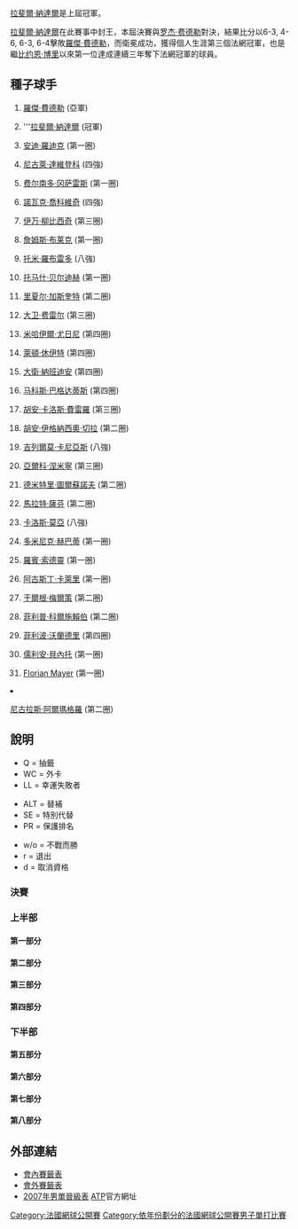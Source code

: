 {{noteTA
|G1=Tennis
|1=zh-hans:轮;zh-hant:圈;
|2=zh-hans:半区;zh-hant:半部;
}}

{{main|2007年法國網球公開賽}}

[[拉斐爾·納達爾|拉斐爾·納達爾]]是上屆冠軍。

[[拉斐爾·納達爾|拉斐爾·納達爾]]在此賽事中封王，本屆決賽與[[罗杰·费德勒|罗杰·费德勒]]對決，結果比分以6-3, 4-6, 6-3, 6-4擊敗[[羅傑·費德勒|羅傑·費德勒]]，而衛冕成功，獲得個人生涯第三個法網冠軍，也是繼[[比约恩·博里|比约恩·博里]]以來第一位達成連續三年奪下法網冠軍的球員。
==種子球手==
{{col-begin}}
{{col-2}}
#{{flagicon|SUI}} [[羅傑·費德勒|羅傑·費德勒]] (亞軍)
#{{flagicon|ESP}} '''[[拉斐爾·納達爾|拉斐爾·納達爾]] (冠軍)
#{{flagicon|USA}} [[安迪·羅迪克|安迪·羅迪克]] (第一圈)
#{{flagicon|RUS}} [[尼古萊·達維登科|尼古萊·達維登科]] (四強)
#{{flagicon|CHI}} [[费尔南多·冈萨雷斯|费尔南多·冈萨雷斯]] (第一圈)
#{{flagicon|SRB}} [[諾瓦克·喬科維奇|諾瓦克·喬科維奇]] (四強)
#{{flagicon|CRO}} [[伊万·柳比西奇|伊万·柳比西奇]] (第三圈)
#{{flagicon|USA}} [[詹姆斯·布莱克|詹姆斯·布莱克]] (第一圈)
#{{flagicon|ESP}} [[托米·羅布雷多|托米·羅布雷多]] (八強)
#{{flagicon|CZE}} [[托马什·贝尔迪赫|托马什·贝尔迪赫]] (第一圈)
#{{flagicon|FRA}} [[里夏尔·加斯奎特|里夏尔·加斯奎特]] (第二圈)
#{{flagicon|ESP}} [[大卫·费雷尔|大卫·费雷尔]] (第三圈)
#{{flagicon|RUS}} [[米哈伊爾·尤日尼|米哈伊爾·尤日尼]] (第四圈)
#{{flagicon|AUS}} [[萊頓·休伊特|萊頓·休伊特]] (第四圈)
#{{flagicon|ARG}} [[大衛·納班迪安|大衛·納班迪安]] (第四圈)
#{{flagicon|CYP}} [[马科斯·巴格达蒂斯|马科斯·巴格达蒂斯]] (第四圈)
{{col-2}}
<ol start="17">
<li>{{flagicon|ESP}} [[胡安·卡洛斯·費雷羅|胡安·卡洛斯·費雷羅]] (第三圈)
<li>{{flagicon|ARG}} [[胡安·伊格納西奧·切拉|胡安·伊格納西奧·切拉]] (第二圈)
<li>{{flagicon|ARG}} [[吉列爾莫·卡尼亞斯|吉列爾莫·卡尼亞斯]] (八強)
<li>{{flagicon|FIN}} [[亞爾科·涅米寧|亞爾科·涅米寧]] (第三圈)
<li>{{flagicon|RUS}} [[德米特里·圖爾蘇諾夫|德米特里·圖爾蘇諾夫]] (第二圈)
<li>{{flagicon|RUS}} [[馬拉特·薩芬|馬拉特·薩芬]] (第二圈)
<li>{{flagicon|ESP}} [[卡洛斯·莫亞|卡洛斯·莫亞]] (八強)
<li>{{flagicon|SVK}} [[多米尼克·赫巴蒂|多米尼克·赫巴蒂]] (第一圈)
<li>{{flagicon|SWE}} [[羅賓·索德靈|羅賓·索德靈]] (第一圈)
<li>{{flagicon|ARG}} [[阿古斯丁·卡萊里|阿古斯丁·卡萊里]] (第一圈)
<li>{{flagicon|AUT}} [[于爾根·梅爾策|于爾根·梅爾策]] (第二圈)
<li>{{flagicon|GER}} [[菲利普·科爾施賴伯|菲利普·科爾施賴伯]] (第二圈)
<li>{{flagicon|ITA}} [[菲利波·沃蘭德里|菲利波·沃蘭德里]] (第四圈)
<li>{{flagicon|FRA}} [[儒利安·貝內托|儒利安·貝內托]] (第一圈)
<li>{{flagicon|GER}} [[Florian_Mayer|Florian Mayer]] (第一圈)
<li>{{flagicon|ESP}} [[尼古拉斯·阿爾瑪格羅|尼古拉斯·阿爾瑪格羅]] (第二圈)
{{col-end}}

== 說明 ==
{{col-begin}}
{{col-3}}
* Q = 抽籤
* WC = 外卡
* LL = 幸運失敗者
{{col-3}}
* ALT = 替補
* SE = 特別代替
* PR = 保護排名
{{col-3}}
* w/o = 不戰而勝
* r = 退出
* d = 取消資格
{{col-end}}
=== 決賽 ===
{{8TeamBracket-Tennis5
| RD1=八強
| RD2=四強
| RD3=決賽

| team-width=175

| RD1-team1={{flagicon|SUI}} '''[[羅傑·費德勒|費德勒]]'''
| RD1-seed1=1
| RD1-score1-1='''7'''
| RD1-score1-2=1
| RD1-score1-3='''6'''
| RD1-score1-4='''6'''
| RD1-score1-5= 
| RD1-team2={{flagicon|ESP}} [[托米·羅布雷多|羅布雷多]]
| RD1-seed2=9
| RD1-score2-1=5
| RD1-score2-2='''6'''
| RD1-score2-3=1
| RD1-score2-4=2
| RD1-score2-5= 

| RD1-team3={{flagicon|RUS}} '''[[尼古萊·達維登科|達維登科]]'''
| RD1-seed3=4
| RD1-score3-1='''7'''
| RD1-score3-2='''6'''
| RD1-score3-3='''6'''
| RD1-score3-4= 
| RD1-score3-5= 
| RD1-team4={{flagicon|ARG}} [[吉列爾莫·卡尼亞斯|卡尼亞斯]]
| RD1-seed4=19
| RD1-score4-1=5
| RD1-score4-2=4
| RD1-score4-3=4
| RD1-score4-4= 
| RD1-score4-5= 

| RD1-team5={{flagicon|SRB}} '''[[諾瓦克·喬科維奇|喬科維奇]]'''
| RD1-seed5=6
| RD1-score5-1='''6'''
| RD1-score5-2='''6'''
| RD1-score5-3='''6'''
| RD1-score5-4= 
| RD1-score5-5= 
| RD1-team6={{flagicon|RUS}} [[伊戈爾·安德烈耶夫|安德烈耶夫]]
| RD1-seed6= 
| RD1-score6-1=3
| RD1-score6-2=3
| RD1-score6-3=3
| RD1-score6-4= 
| RD1-score6-5= 

| RD1-team7={{flagicon|ESP}} [[卡洛斯·莫亞|莫亞]]
| RD1-seed7=23
| RD1-score7-1=4
| RD1-score7-2=3
| RD1-score7-3=0
| RD1-score7-4= 
| RD1-score7-5= 
| RD1-team8={{flagicon|ESP}} '''[[拉斐爾·納達爾|納達爾]]
| RD1-seed8=2
| RD1-score8-1='''6'''
| RD1-score8-2='''6'''
| RD1-score8-3='''6'''
| RD1-score8-4= 
| RD1-score8-5= 

| RD2-team1={{flagicon|SUI}} '''[[羅傑·費德勒|費德勒]]'''
| RD2-seed1=1
| RD2-score1-1='''7'''
| RD2-score1-2='''7'''
| RD2-score1-3='''7'''
| RD2-score1-4= 
| RD2-score1-5= 
| RD2-team2={{flagicon|RUS}} [[尼古萊·達維登科|達維登科]]
| RD2-seed2=4
| RD2-score2-1=5
| RD2-score2-2=6<sup>5</sup>
| RD2-score2-3=6<sup>7</sup>
| RD2-score2-4= 
| RD2-score2-5= 

| RD2-team3={{flagicon|SRB}} [[諾瓦克·喬科維奇|喬科維奇]]
| RD2-seed3=6
| RD2-score3-1=5
| RD2-score3-2=4
| RD2-score3-3=2
| RD2-score3-4= 
| RD2-score3-5= 
| RD2-team4={{flagicon|ESP}} '''[[拉斐爾·納達爾|納達爾]]'''
| RD2-seed4=2
| RD2-score4-1='''7'''
| RD2-score4-2='''6'''
| RD2-score4-3='''6'''
| RD2-score4-4= 
| RD2-score4-5= 

| RD3-team1={{flagicon|SUI}} [[羅傑·費德勒|費德勒]]
| RD3-seed1=1
| RD3-score1-1=3
| RD3-score1-2='''6'''
| RD3-score1-3=3
| RD3-score1-4=4
| RD3-score1-5= 
| RD3-team2={{flagicon|ESP}} '''[[拉斐爾·納達爾|納達爾]]'''
| RD3-seed2=2
| RD3-score2-1='''6'''
| RD3-score2-2=4
| RD3-score2-3='''6'''
| RD3-score2-4='''6'''
| RD3-score2-5= 
}}

===上半部===
====第一部分====
{{16TeamBracket-Compact-Tennis5
| RD1=第一圈
| RD2=第二圈
| RD3=第三圈
| RD4=第四圈

| RD1-team01={{flagicon|SUI}} '''[[羅傑·費德勒|費德勒]]
| RD1-seed01=1
| RD1-score01-1='''6
| RD1-score01-2='''6
| RD1-score01-3='''6
| RD1-score01-4= 
| RD1-score01-5= 
| RD1-team02={{flagicon|USA}} [[Michael_Russell_(tennis)|M Russell]]
| RD1-seed02= 
| RD1-score02-1=4
| RD1-score02-2=2
| RD1-score02-3=4
| RD1-score02-4= 
| RD1-score02-5= 

| RD1-team03={{flagicon|CRO}} [[马林·西利奇|西里奇]]
| RD1-seed03=Q
| RD1-score03-1=2
| RD1-score03-2=2
| RD1-score03-3=1
| RD1-score03-4= 
| RD1-score03-5= 
| RD1-team04={{flagicon|FRA}} '''[[Thierry_Ascione|T Ascione]]
| RD1-seed04=WC
| RD1-score04-1='''6
| RD1-score04-2='''6
| RD1-score04-3='''6
| RD1-score04-4= 
| RD1-score04-5= 

| RD1-team05={{flagicon|CZE}} [[伊禾·文拿|文拿]]
| RD1-seed05=Q
| RD1-score05-1='''6
| RD1-score05-2=1
| RD1-score05-3=4
| RD1-score05-4=6<sup>5</sup>
| RD1-score05-5= 
| RD1-team06={{flagicon|ITA}} '''[[波蒂托·斯塔拉切|斯塔拉切]]
| RD1-seed06= 
| RD1-score06-1=4
| RD1-score06-2='''6
| RD1-score06-3='''6
| RD1-score06-4='''7
| RD1-score06-5= 

| RD1-team07={{flagicon|ARG}} '''[[Carlos_Berlocq|C Berlocq]]
| RD1-seed07= 
| RD1-score07-1=6<sup>5</sup>
| RD1-score07-2='''7
| RD1-score07-3='''6
| RD1-score07-4='''6
| RD1-score07-5= 
| RD1-team08={{flagicon|FRA}} [[儒利安·貝內托|貝內托]]
| RD1-seed08=30
| RD1-score08-1='''7
| RD1-score08-2=5
| RD1-score08-3=2
| RD1-score08-4=3
| RD1-score08-5= 

| RD1-team09={{flagicon|ESP}} '''[[胡安·卡洛斯·費雷羅|費雷羅]]
| RD1-seed09=17
| RD1-score09-1=6<sup>2</sup>
| RD1-score09-2='''6
| RD1-score09-3='''6
| RD1-score09-4='''6
| RD1-score09-5= 
| RD1-team10={{flagicon|USA}} [[Amer_Delic|A Delic]] 
| RD1-seed10= 
| RD1-score10-1='''7
| RD1-score10-2=3
| RD1-score10-3=3
| RD1-score10-4=4
| RD1-score10-5= 

| RD1-team11={{Flagicon|AUT}} '''[[Stefan_Koubek|S Koubek]]
| RD1-seed11= 
| RD1-score11-1=6<sup>7</sup>
| RD1-score11-2='''7
| RD1-score11-3='''6
| RD1-score11-4=1
| RD1-score11-5= 
| RD1-team12={{flagicon|BEL}} [[Christophe_Rochus|C Rochus]]
| RD1-seed12=Q
| RD1-score12-1='''7
| RD1-score12-2=6<sup>1</sup>
| RD1-score12-3=4
| RD1-score12-4=2
| RD1-score12-5=r

| RD1-team13={{flagicon|ECU}} '''[[Nicolás_Lapentti|N Lapentti]]
| RD1-seed13= 
| RD1-score13-1='''6
| RD1-score13-2='''6
| RD1-score13-3=2
| RD1-score13-4= 
| RD1-score13-5= 
| RD1-team14={{flagicon|AUT}} [[Alexander_Peya|A Peya]]
| RD1-seed14= 
| RD1-score14-1=1
| RD1-score14-2=4
| RD1-score14-3=1
| RD1-score14-4=r
| RD1-score14-5= 

| RD1-team15={{flagicon|CZE}} [[Jan_Hernych|J Hernych]]
| RD1-seed15= 
| RD1-score15-1= 
| RD1-score15-2= 
| RD1-score15-3= 
| RD1-score15-4= 
| RD1-score15-5= 
| RD1-team16={{Flagicon|RUS}} '''[[米哈伊爾·尤日尼|尤日尼]]
| RD1-seed16=13
| RD1-score16-1=w/o
| RD1-score16-2= 
| RD1-score16-3= 
| RD1-score16-4= 
| RD1-score16-5= 

| RD2-team01={{flagicon|SUI}} '''[[羅傑·費德勒|費德勒]]
| RD2-seed01=1
| RD2-score01-1='''6
| RD2-score01-2='''6
| RD2-score01-3='''7
| RD2-score01-4= 
| RD2-score01-5= 
| RD2-team02={{flagicon|FRA}} [[Thierry_Ascione|T Ascione]]
| RD2-seed02=WC
| RD2-score02-1=1
| RD2-score02-2=2
| RD2-score02-3=6<sup>8</sup>
| RD2-score02-4= 
| RD2-score02-5= 

| RD2-team03={{flagicon|ITA}} '''[[波蒂托·斯塔拉切|斯塔拉切]]
| RD2-seed03= 
| RD2-score03-1='''6
| RD2-score03-2='''6
| RD2-score03-3='''6
| RD2-score03-4= 
| RD2-score03-5= 
| RD2-team04={{flagicon|ARG}} [[Carlos_Berlocq|C Berlocq]]
| RD2-seed04= 
| RD2-score04-1=2
| RD2-score04-2=4
| RD2-score04-3=2
| RD2-score04-4= 
| RD2-score04-5= 

| RD2-team05={{flagicon|ESP}} '''[[胡安·卡洛斯·費雷羅|費雷羅]]
| RD2-seed05=17
| RD2-score05-1='''6
| RD2-score05-2='''7
| RD2-score05-3='''6
| RD2-score05-4= 
| RD2-score05-5= 
| RD2-team06={{flagicon|AUT}} [[Stefan_Koubek|S Koubek]]
| RD2-seed06= 
| RD2-score06-1=4
| RD2-score06-2=5
| RD2-score06-3=3
| RD2-score06-4= 
| RD2-score06-5= 

| RD2-team07={{flagicon|ECU}} [[Nicolás_Lapentti|N Lapentti]]
| RD2-seed07= 
| RD2-score07-1=3
| RD2-score07-2=0
| RD2-score07-3=4
| RD2-score07-4= 
| RD2-score07-5= 
| RD2-team08={{Flagicon|RUS}} '''[[米哈伊爾·尤日尼|尤日尼]]
| RD2-seed08=13
| RD2-score08-1='''6
| RD2-score08-2='''6
| RD2-score08-3='''6
| RD2-score08-4= 
| RD2-score08-5= 

| RD3-team01={{flagicon|SUI}}''' [[羅傑·費德勒|費德勒]]
| RD3-seed01=1
| RD3-score01-1='''6
| RD3-score01-2='''6
| RD3-score01-3='''6
| RD3-score01-4= 
| RD3-score01-5= 
| RD3-team02={{flagicon|ITA}} [[波蒂托·斯塔拉切|斯塔拉切]]
| RD3-seed02= 
| RD3-score02-1=2
| RD3-score02-2=3
| RD3-score02-3=0
| RD3-score02-4= 
| RD3-score02-5= 

| RD3-team03={{flagicon|ESP}} [[胡安·卡洛斯·費雷羅|費雷羅]]
| RD3-seed03=17
| RD3-score03-1='''7
| RD3-score03-2=6<sup>3</sup>
| RD3-score03-3=2
| RD3-score03-4=2
| RD3-score03-5= 
| RD3-team04={{Flagicon|RUS}} '''[[米哈伊爾·尤日尼|尤日尼]]
| RD3-seed04=13
| RD3-score04-1=6<sup>3</sup>
| RD3-score04-2='''7
| RD3-score04-3='''6
| RD3-score04-4='''6
| RD3-score04-5= 

| RD4-team01='''{{flagicon|SUI}} [[羅傑·費德勒|費德勒]]'''
| RD4-seed01=1
| RD4-score01-1='''7'''
| RD4-score01-2='''6'''
| RD4-score01-3='''6'''
| RD4-score01-4= 
| RD4-score01-5= 
| RD4-team02={{Flagicon|RUS}} [[米哈伊爾·尤日尼|尤日尼]]
| RD4-seed02=13
| RD4-score02-1=6<sup>3</sup>
| RD4-score02-2=4
| RD4-score02-3=4
| RD4-score02-4= 
| RD4-score02-5= 
}}

====第二部分====
{{16TeamBracket-Compact-Tennis5
| RD1=第一圈
| RD2=第二圈
| RD3=第三圈
| RD4=第四圈

| RD1-team01={{flagicon|ESP}} '''[[托米·羅布雷多|羅布雷多]]'''
| RD1-seed01=9
| RD1-score01-1='''6'''
| RD1-score01-2='''6'''
| RD1-score01-3='''6'''
| RD1-score01-4= 
| RD1-score01-5= 
| RD1-team02={{flagicon|ARG}} [[Sergio_Roitman|S Roitman]]
| RD1-seed02= 
| RD1-score02-1=3
| RD1-score02-2=4
| RD1-score02-3=2
| RD1-score02-4= 
| RD1-score02-5= 

| RD1-team03={{flagicon|AUS}} [[Chris_Guccione|C Guccione]]
| RD1-seed03= 
| RD1-score03-1='''7'''
| RD1-score03-2=4
| RD1-score03-3=4
| RD1-score03-4=1
| RD1-score03-5= 
| RD1-team04={{flagicon|GRE}} '''[[Konstantinos_Economidis|K Economidis]]'''
| RD1-seed04=Q
| RD1-score04-1=6<sup>6</sup>
| RD1-score04-2='''6'''
| RD1-score04-3='''6'''
| RD1-score04-4='''6'''
| RD1-score04-5= 

| RD1-team05={{flagicon|SRB}} '''[[揚科·蒂普薩雷維奇|蒂普薩雷維奇]]'''
| RD1-seed05= 
| RD1-score05-1='''7'''
| RD1-score05-2='''6'''
| RD1-score05-3=4
| RD1-score05-4='''6'''
| RD1-score05-5= 
| RD1-team06={{flagicon|SRB}} [[Dušan_Vemić|D Vemić]]
| RD1-seed06=Q
| RD1-score06-1=6<sup>3</sup>
| RD1-score06-2=4
| RD1-score06-3='''6'''
| RD1-score06-4=3
| RD1-score06-5= 

| RD1-team07={{flagicon|ESP}} [[Fernando_Vicente|F Vicente]]
| RD1-seed07=LL
| RD1-score07-1=1
| RD1-score07-2=3
| RD1-score07-3=1
| RD1-score07-4= 
| RD1-score07-5= 
| RD1-team08={{flagicon|RUS}} '''[[馬拉特·薩芬|薩芬]]'''
| RD1-seed08=22
| RD1-score08-1='''6'''
| RD1-score08-2='''6'''
| RD1-score08-3='''6'''
| RD1-score08-4= 
| RD1-score08-5= 

| RD1-team09={{flagicon|ITA}} '''[[菲利波·沃蘭德里|沃蘭德里]]'''
| RD1-seed09=29
| RD1-score09-1='''6'''
| RD1-score09-2='''7'''
| RD1-score09-3='''6'''
| RD1-score09-4= 
| RD1-score09-5= 
| RD1-team10={{flagicon|CHI}} [[Paul_Capdeville|P Capdeville]]
| RD1-seed10=Q
| RD1-score10-1=3
| RD1-score10-2=5
| RD1-score10-3=3
| RD1-score10-4= 
| RD1-score10-5= 

| RD1-team11={{flagicon|ARG}} '''[[Martín_Vassallo_Argüello|M Vassallo Argüello]]'''
| RD1-seed11= 
| RD1-score11-1='''6'''
| RD1-score11-2='''6'''
| RD1-score11-3=6<sup>3</sup>
| RD1-score11-4='''7'''
| RD1-score11-5= 
| RD1-team12={{flagicon|COL}} [[Alejandro_Falla|A Falla]]
| RD1-seed12= 
| RD1-score12-1=3
| RD1-score12-2=3
| RD1-score12-3='''7'''
| RD1-score12-4=6<sup>4</sup>
| RD1-score12-5= 

| RD1-team13={{flagicon|ESP}} [[Rubén_Ramírez_Hidalgo|R Ramírez Hidalgo]]
| RD1-seed13= 
| RD1-score13-1='''6'''
| RD1-score13-2='''7'''
| RD1-score13-3=2
| RD1-score13-4=5
| RD1-score13-5=4
| RD1-team14={{flagicon|SUI}} '''[[斯坦尼斯拉斯·瓦夫林卡|瓦林卡]]'''
| RD1-seed14= 
| RD1-score14-1=0
| RD1-score14-2=5
| RD1-score14-3='''6'''
| RD1-score14-4='''7'''
| RD1-score14-5='''6'''

| RD1-team15={{flagicon|FRA}} [[阿诺·克莱芒|克莱芒]]
| RD1-seed15= 
| RD1-score15-1=1
| RD1-score15-2=5
| RD1-score15-3=6<sup>2</sup>
| RD1-score15-4= 
| RD1-score15-5= 
| RD1-team16={{flagicon|CRO}} '''[[伊万·柳比西奇|柳比西奇]]'''
| RD1-seed16=7 
| RD1-score16-1='''6'''
| RD1-score16-2='''7'''
| RD1-score16-3='''7'''
| RD1-score16-4= 
| RD1-score16-5= 

| RD2-team01={{flagicon|ESP}} '''[[托米·羅布雷多|羅布雷多]]'''
| RD2-seed01=9
| RD2-score01-1='''6'''
| RD2-score01-2='''7'''
| RD2-score01-3='''6'''
| RD2-score01-4= 
| RD2-score01-5= 
| RD2-team02={{flagicon|GRE}} [[Konstantinos_Economidis|K Economidis]]
| RD2-seed02=Q
| RD2-score02-1=4
| RD2-score02-2=5
| RD2-score02-3=4
| RD2-score02-4= 
| RD2-score02-5= 

| RD2-team03={{flagicon|SRB}} '''[[揚科·蒂普薩雷維奇|蒂普薩雷維奇]]'''
| RD2-seed03= 
| RD2-score03-1='''6'''
| RD2-score03-2='''6'''
| RD2-score03-3='''7'''
| RD2-score03-4= 
| RD2-score03-5= 
| RD2-team04={{flagicon|RUS}} [[馬拉特·薩芬|薩芬]]
| RD2-seed04=22
| RD2-score04-1=4
| RD2-score04-2=4
| RD2-score04-3=5
| RD2-score04-4= 
| RD2-score04-5= 

| RD2-team05={{flagicon|ITA}} '''[[菲利波·沃蘭德里|沃蘭德里]]'''
| RD2-seed05=29
| RD2-score05-1='''7'''
| RD2-score05-2='''7'''
| RD2-score05-3='''6'''
| RD2-score05-4= 
| RD2-score05-5= 
| RD2-team06={{flagicon|ARG}} [[Martín_Vassallo_Argüello|M Vassallo Argüello]]
| RD2-seed06= 
| RD2-score06-1=6<sup>2</sup>
| RD2-score06-2=5
| RD2-score06-3=2
| RD2-score06-4= 
| RD2-score06-5= 

| RD2-team07={{flagicon|SUI}} [[斯坦尼斯拉斯·瓦夫林卡|瓦林卡]]
| RD2-seed07= 
| RD2-score07-1=4
| RD2-score07-2=3
| RD2-score07-3='''7'''
| RD2-score07-4=3
| RD2-score07-5= 
| RD2-team08={{flagicon|CRO}} '''[[伊万·柳比西奇|柳比西奇]]'''
| RD2-seed08=7
| RD2-score08-1='''6'''
| RD2-score08-2='''6'''
| RD2-score08-3=6<sup>3</sup>
| RD2-score08-4='''6'''
| RD2-score08-5= 

| RD3-team01={{flagicon|ESP}} '''[[托米·羅布雷多|羅布雷多]]'''
| RD3-seed01=9
| RD3-score01-1='''6'''
| RD3-score01-2='''6'''
| RD3-score01-3='''6'''
| RD3-score01-4= 
| RD3-score01-5= 
| RD3-team02={{flagicon|SRB}} [[揚科·蒂普薩雷維奇|蒂普薩雷維奇]]
| RD3-seed02= 
| RD3-score02-1=3
| RD3-score02-2=4
| RD3-score02-3=0
| RD3-score02-4= 
| RD3-score02-5= 

| RD3-team03={{flagicon|ITA}} '''[[菲利波·沃蘭德里|沃蘭德里]]'''
| RD3-seed03=29
| RD3-score03-1='''6'''
| RD3-score03-2=6<sup>4</sup>
| RD3-score03-3=4
| RD3-score03-4='''6'''
| RD3-score03-5='''6'''
| RD3-team04={{flagicon|CRO}} [[伊万·柳比西奇|柳比西奇]]
| RD3-seed04=7
| RD3-score04-1=4
| RD3-score04-2='''7'''
| RD3-score04-3='''6'''
| RD3-score04-4=3
| RD3-score04-5=4

| RD4-team01={{flagicon|ESP}} '''[[托米·羅布雷多|羅布雷多]]'''
| RD4-seed01=9
| RD4-score01-1='''6'''
| RD4-score01-2='''7'''
| RD4-score01-3='''6'''
| RD4-score01-4= 
| RD4-score01-5= 
| RD4-team02={{flagicon|ITA}} [[菲利波·沃蘭德里|沃蘭德里]]
| RD4-seed02=29
| RD4-score02-1=2
| RD4-score02-2=5
| RD4-score02-3=1
| RD4-score02-4= 
| RD4-score02-5= 
}}

====第三部分====
{{16TeamBracket-Compact-Tennis5
| RD1=第一圈
| RD2=第二圈
| RD3=第三圈
| RD4=第四圈

| RD1-team01={{flagicon|RUS}} '''[[尼古萊·達維登科|達維登科]]
| RD1-seed01=4
| RD1-score01-1='''6
| RD1-score01-2='''6
| RD1-score01-3='''6
| RD1-score01-4= 
| RD1-score01-5= 
| RD1-team02={{flagicon|ITA}} [[Stefano_Galvani|S Galvani]]
| RD1-seed02= 
| RD1-score02-1=3
| RD1-score02-2=1
| RD1-score02-3=1
| RD1-score02-4= 
| RD1-score02-5= 

| RD1-team03={{flagicon|FRA}} [[Alexandre_Sidorenko|A Sidorenko]]
| RD1-seed03=WC
| RD1-score03-1=3
| RD1-score03-2='''6
| RD1-score03-3=3
| RD1-score03-4=4
| RD1-score03-5=r
| RD1-team04={{flagicon|AUT}} '''[[Werner_Eschauer|W Eschauer]]
| RD1-seed04= 
| RD1-score04-1='''6
| RD1-score04-2=3
| RD1-score04-3='''6
| RD1-score04-4=5
| RD1-score04-5= 

| RD1-team05={{flagicon|FRA}} '''[[米夏埃爾·洛德拉|洛德拉]]
| RD1-seed05= 
| RD1-score05-1='''6
| RD1-score05-2='''6
| RD1-score05-3='''6
| RD1-score05-4= 
| RD1-score05-5= 
| RD1-team06={{flagicon|FRA}} [[Nicolas_Devilder|N Devilder]]
| RD1-seed06= 
| RD1-score06-1=4
| RD1-score06-2=3
| RD1-score06-3=3
| RD1-score06-4= 
| RD1-score06-5= 

| RD1-team07={{flagicon|USA}} [[Justin_Gimelstob|J Gimelstob]]
| RD1-seed07= 
| RD1-score07-1=4
| RD1-score07-2=4
| RD1-score07-3=4
| RD1-score07-4= 
| RD1-score07-5= 
| RD1-team08={{flagicon|ESP}} '''[[尼古拉斯·阿爾瑪格羅|阿爾瑪格羅]]
| RD1-seed08=32
| RD1-score08-1='''6
| RD1-score08-2='''6
| RD1-score08-3='''6
| RD1-score08-4= 
| RD1-score08-5= 

| RD1-team09={{flagicon|ARG}} '''[[胡安·伊格納西奧·切拉|切拉]]
| RD1-seed09=18
| RD1-score09-1=6<sup>5</sup>
| RD1-score09-2='''6
| RD1-score09-3='''6
| RD1-score09-4='''6
| RD1-score09-5= 
| RD1-team10={{flagicon|FRA}} [[法布里斯·桑托羅|桑托羅]]
| RD1-seed10= 
| RD1-score10-1='''7
| RD1-score10-2=0
| RD1-score10-3=3
| RD1-score10-4=3
| RD1-score10-5= 

| RD1-team11={{flagicon|BEL}} [[奧利維埃·羅庫斯|O 羅庫斯]]
| RD1-seed11= 
| RD1-score11-1='''6
| RD1-score11-2=4
| RD1-score11-3=2
| RD1-score11-4='''6
| RD1-score11-5=1
| RD1-team12={{flagicon|FRA}} '''[[加埃爾·蒙菲爾斯|蒙菲爾斯]]
| RD1-seed12= 
| RD1-score12-1=4
| RD1-score12-2='''6
| RD1-score12-3='''6
| RD1-score12-4=3
| RD1-score12-5='''6

| RD1-team13={{flagicon|ESP}} '''[[Iván_Navarro_(tennis)|I Navarro]]
| RD1-seed13=Q
| RD1-score13-1='''7
| RD1-score13-2='''6
| RD1-score13-3='''6
| RD1-score13-4= 
| RD1-score13-5= 
| RD1-team14={{flagicon|SRB}} [[Boris_Pašanski|B Pašanski]]
| RD1-seed14=Q
| RD1-score14-1=6<sup>1</sup>
| RD1-score14-2=4
| RD1-score14-3=4
| RD1-score14-4= 
| RD1-score14-5= 

| RD1-team15={{flagicon|KOR}} [[李亨澤|李]]
| RD1-seed15= 
| RD1-score15-1=2
| RD1-score15-2=1
| RD1-score15-3='''6
| RD1-score15-4=3
| RD1-score15-5= 
| RD1-team16={{flagicon|ARG}} '''[[大衛·納班迪安|納班迪安]]
| RD1-seed16=15
| RD1-score16-1='''6
| RD1-score16-2='''6
| RD1-score16-3=3
| RD1-score16-4='''6
| RD1-score16-5= 

| RD2-team01={{flagicon|RUS}} '''[[尼古萊·達維登科|達維登科]]
| RD2-seed01=4
| RD2-score01-1='''7
| RD2-score01-2='''6
| RD2-score01-3='''6
| RD2-score01-4= 
| RD2-score01-5= 
| RD2-team02={{flagicon|AUT}} [[Werner_Eschauer|W Eschauer]]
| RD2-seed02= 
| RD2-score02-1=5
| RD2-score02-2=3
| RD2-score02-3=1
| RD2-score02-4= 
| RD2-score02-5= 

| RD2-team03={{flagicon|FRA}} '''[[米夏埃爾·洛德拉|洛德拉]]
| RD2-seed03= 
| RD2-score03-1=2
| RD2-score03-2='''6
| RD2-score03-3=6<sup>7</sup>
| RD2-score03-4='''6
| RD2-score03-5='''6
| RD2-team04={{flagicon|ESP}} [[尼古拉斯·阿爾瑪格羅|阿爾瑪格羅]]
| RD2-seed04=32
| RD2-score04-1='''6
| RD2-score04-2=2
| RD2-score04-3='''7
| RD2-score04-4=4
| RD2-score04-5=4

| RD2-team05={{flagicon|ARG}} [[胡安·伊格納西奧·切拉|切拉]]
| RD2-seed05=18
| RD2-score05-1='''6
| RD2-score05-2=3
| RD2-score05-3=3
| RD2-score05-4=1
| RD2-score05-5= 
| RD2-team06={{flagicon|FRA}} '''[[加埃爾·蒙菲爾斯|蒙菲爾斯]]
| RD2-seed06= 
| RD2-score06-1=3
| RD2-score06-2='''6
| RD2-score06-3='''6
| RD2-score06-4='''6
| RD2-score06-5= 

| RD2-team07={{flagicon|ESP}} [[Iván_Navarro_(tennis)|I Navarro]]
| RD2-seed07=Q
| RD2-score07-1=5
| RD2-score07-2=4
| RD2-score07-3=4
| RD2-score07-4= 
| RD2-score07-5= 
| RD2-team08={{flagicon|ARG}} '''[[大衛·納班迪安|納班迪安]]
| RD2-seed08=15
| RD2-score08-1='''7
| RD2-score08-2='''6
| RD2-score08-3='''6
| RD2-score08-4= 
| RD2-score08-5= 

| RD3-team01={{flagicon|RUS}} '''[[尼古萊·達維登科|達維登科]]
| RD3-seed01=4
| RD3-score01-1='''6
| RD3-score01-2='''6
| RD3-score01-3='''6
| RD3-score01-4= 
| RD3-score01-5= 
| RD3-team02={{flagicon|FRA}} [[米夏埃爾·洛德拉|洛德拉]]
| RD3-seed02= 
| RD3-score02-1=4
| RD3-score02-2=2
| RD3-score02-3=4
| RD3-score02-4= 
| RD3-score02-5= 

| RD3-team03={{flagicon|FRA}} [[加埃爾·蒙菲爾斯|蒙菲爾斯]]
| RD3-seed03= 
| RD3-score03-1=6<sup>5</sup>
| RD3-score03-2='''7
| RD3-score03-3=4
| RD3-score03-4=6<sup>5</sup>
| RD3-score03-5= 
| RD3-team04={{flagicon|ARG}} '''[[大衛·納班迪安|納班迪安]]
| RD3-seed04=15
| RD3-score04-1='''7
| RD3-score04-2=5
| RD3-score04-3='''6
| RD3-score04-4='''7
| RD3-score04-5= 

| RD4-team01={{flagicon|RUS}} '''[[尼古萊·達維登科|達維登科]]
| RD4-seed01=4
| RD4-score01-1='''6
| RD4-score01-2='''7
| RD4-score01-3=3
| RD4-score01-4='''7
| RD4-score01-5= 
| RD4-team02={{flagicon|ARG}} [[大衛·納班迪安|納班迪安]]
| RD4-seed02=15
| RD4-score02-1=3
| RD4-score02-2=6<sup>1</sup>
| RD4-score02-3='''6
| RD4-score02-4=6<sup>2</sup>
| RD4-score02-5= 
}}

====第四部分====
{{16TeamBracket-Compact-Tennis5
| RD1=第一圈
| RD2=第二圈
| RD3=第三圈
| RD4=第四圈

| RD1-team01='''{{flagicon|FRA}} [[里夏尔·加斯奎特|加斯奎特]]'''
| RD1-seed01=11
| RD1-score01-1='''6'''
| RD1-score01-2='''6'''
| RD1-score01-3='''6'''
| RD1-score01-4= 
| RD1-score01-5= 
| RD1-team02={{flagicon|FRA}} [[尼古拉·馬俞|馬俞]]
| RD1-seed02=WC
| RD1-score02-1=3
| RD1-score02-2=2
| RD1-score02-3=2
| RD1-score02-4= 
| RD1-score02-5= 

| RD1-team03={{flagicon|BEL}} '''[[Kristof_Vliegen|K Vliegen]]'''
| RD1-seed03= 
| RD1-score03-1='''6'''
| RD1-score03-2='''6'''
| RD1-score03-3='''6'''
| RD1-score03-4= 
| RD1-score03-5= 
| RD1-team04={{flagicon|THA}} [[達賴·午東措克|午東措克]]
| RD1-seed04= 
| RD1-score04-1=2
| RD1-score04-2=4
| RD1-score04-3=3
| RD1-score04-4= 
| RD1-score04-5= 

| RD1-team05={{flagicon|NED}} [[馬汀·佛寇克|佛寇克]]
| RD1-seed05= 
| RD1-score05-1=1
| RD1-score05-2=4
| RD1-score05-3=4
| RD1-score05-4= 
| RD1-score05-5= 
| RD1-team06={{flagicon|ITA}} '''[[西莫內·博萊利|博萊利]]'''
| RD1-seed06= 
| RD1-score06-1='''6'''
| RD1-score06-2='''6'''
| RD1-score06-3='''6'''
| RD1-score06-4= 
| RD1-score06-5= 

| RD1-team07={{flagicon|ROU}} [[維克托·漢內斯庫|漢內斯庫]]
| RD1-seed07= 
| RD1-score07-1=3
| RD1-score07-2=1
| RD1-score07-3=4
| RD1-score07-4= 
| RD1-score07-5= 
| RD1-team08={{flagicon|ARG}} '''[[吉列爾莫·卡尼亞斯|卡尼亞斯]]'''
| RD1-seed08=19
| RD1-score08-1='''6'''
| RD1-score08-2='''6'''
| RD1-score08-3='''6'''
| RD1-score08-4= 
| RD1-score08-5= 

| RD1-team09={{flagicon|AUT}} '''[[于爾根·梅爾策|梅爾策]]'''
| RD1-seed09=27
| RD1-score09-1='''6'''
| RD1-score09-2='''7'''
| RD1-score09-3='''6'''
| RD1-score09-4= 
| RD1-score09-5= 
| RD1-team10={{flagicon|ARG}} [[何塞·阿卡蘇索|阿卡蘇索]]
| RD1-seed10= 
| RD1-score10-1=4
| RD1-score10-2=5
| RD1-score10-3=4
| RD1-score10-4= 
| RD1-score10-5= 

| RD1-team11={{flagicon|ITA}} [[法比奧·福尼尼|福尼尼]]
| RD1-seed11=Q
| RD1-score11-1='''6'''
| RD1-score11-2='''6'''
| RD1-score11-3=1
| RD1-score11-4=2
| RD1-score11-5=4
| RD1-team12={{flagicon|ARG}} '''[[胡安·摩納哥|摩納哥]]'''
| RD1-seed12= 
| RD1-score12-1=3
| RD1-score12-2=2
| RD1-score12-3='''6'''
| RD1-score12-4='''6'''
| RD1-score12-5='''6'''

| RD1-team13={{flagicon|FRA}} '''[[Édouard_Roger-Vasselin|É Roger-Vasselin]]'''
| RD1-seed13=WC
| RD1-score13-1='''6'''
| RD1-score13-2=4
| RD1-score13-3= 
| RD1-score13-4= 
| RD1-score13-5= 
| RD1-team14={{flagicon|BRA}} [[Marcos_Daniel|M Daniel]]
| RD1-seed14=Q
| RD1-score14-1=1
| RD1-score14-2=1
| RD1-score14-3=r
| RD1-score14-4= 
| RD1-score14-5= 

| RD1-team15={{flagicon|CZE}} '''[[拉德克·斯泰潘內克|斯泰潘內克]]'''
| RD1-seed15= 
| RD1-score15-1='''6'''
| RD1-score15-2='''6'''
| RD1-score15-3='''6'''
| RD1-score15-4= 
| RD1-score15-5= 
| RD1-team16={{flagicon|CHI}} [[费尔南多·冈萨雷斯|冈萨雷斯]]
| RD1-seed16=5
| RD1-score16-1=2
| RD1-score16-2=2
| RD1-score16-3=4
| RD1-score16-4= 
| RD1-score16-5= 

| RD2-team01={{flagicon|FRA}} [[里夏尔·加斯奎特|加斯奎特]]
| RD2-seed01=11
| RD2-score01-1=6<sup>4</sup>
| RD2-score01-2=3
| RD2-score01-3=1
| RD2-score01-4= 
| RD2-score01-5= 
| RD2-team02={{flagicon|BEL}} '''[[Kristof_Vliegen|K Vliegen]]'''
| RD2-seed02= 
| RD2-score02-1='''7'''
| RD2-score02-2='''6'''
| RD2-score02-3='''6'''
| RD2-score02-4= 
| RD2-score02-5= 

| RD2-team03={{flagicon|ITA}} [[西莫內·博萊利|博萊利]]
| RD2-seed03= 
| RD2-score03-1=4
| RD2-score03-2=3
| RD2-score03-3=3
| RD2-score03-4= 
| RD2-score03-5= 
| RD2-team04={{flagicon|ARG}} '''[[吉列爾莫·卡尼亞斯|卡尼亞斯]]'''
| RD2-seed04=19
| RD2-score04-1='''6'''
| RD2-score04-2='''6'''
| RD2-score04-3='''6'''
| RD2-score04-4= 
| RD2-score04-5= 

| RD2-team05={{flagicon|AUT}} [[于爾根·梅爾策|梅爾策]]
| RD2-seed05=27
| RD2-score05-1=2
| RD2-score05-2=3
| RD2-score05-3=2
| RD2-score05-4= 
| RD2-score05-5= 
| RD2-team06='''{{flagicon|ARG}} [[胡安·摩納哥|摩納哥]]'''
| RD2-seed06= 
| RD2-score06-1='''6'''
| RD2-score06-2='''6'''
| RD2-score06-3='''6'''
| RD2-score06-4= 
| RD2-score06-5= 

| RD2-team07='''{{flagicon|FRA}} [[Édouard_Roger-Vasselin|É Roger-Vasselin]]'''
| RD2-seed07=WC
| RD2-score07-1=3
| RD2-score07-2='''6'''
| RD2-score07-3=0
| RD2-score07-4='''6'''
| RD2-score07-5='''6'''
| RD2-team08={{flagicon|CZE}} [[拉德克·斯泰潘內克|斯泰潘內克]]
| RD2-seed08= 
| RD2-score08-1='''6'''
| RD2-score08-2=1
| RD2-score08-3='''6'''
| RD2-score08-4=4
| RD2-score08-5=4

| RD3-team01={{flagicon|BEL}} [[Kristof_Vliegen|K Vliegen]]
| RD3-seed01= 
| RD3-score01-1=2
| RD3-score01-2=2
| RD3-score01-3='''6'''
| RD3-score01-4=3
| RD3-score01-5= 
| RD3-team02={{flagicon|ARG}} '''[[吉列爾莫·卡尼亞斯|卡尼亞斯]]'''
| RD3-seed02=19
| RD3-score02-1='''6'''
| RD3-score02-2='''6'''
| RD3-score02-3=2
| RD3-score02-4='''6'''
| RD3-score02-5= 

| RD3-team03='''{{flagicon|ARG}} [[胡安·摩納哥|摩納哥]]'''
| RD3-seed03= 
| RD3-score03-1='''6'''
| RD3-score03-2='''6'''
| RD3-score03-3='''6'''
| RD3-score03-4= 
| RD3-score03-5= 
| RD3-team04={{flagicon|FRA}} [[Édouard_Roger-Vasselin|É Roger-Vasselin]]
| RD3-seed04=WC
| RD3-score04-1=4
| RD3-score04-2=2
| RD3-score04-3=4
| RD3-score04-4= 
| RD3-score04-5= 

| RD4-team01={{flagicon|ARG}} '''[[吉列爾莫·卡尼亞斯|卡尼亞斯]]'''
| RD4-seed01=19
| RD4-score01-1='''6'''
| RD4-score01-2='''6'''
| RD4-score01-3='''6'''
| RD4-score01-4= 
| RD4-score01-5= 
| RD4-team02={{flagicon|ARG}} [[胡安·摩納哥|摩納哥]]
| RD4-seed02= 
| RD4-score02-1=0
| RD4-score02-2=4
| RD4-score02-3=2
| RD4-score02-4= 
| RD4-score02-5= 
}}

===下半部===
====第五部分====
{{16TeamBracket-Compact-Tennis5
| RD1=第一圈
| RD2=第二圈
| RD3=第三圈
| RD4=第四圈

| RD1-team01={{flagicon|SRB}} '''[[諾瓦克·喬科維奇|喬科維奇]]'''
| RD1-seed01=6
| RD1-score01-1='''6'''
| RD1-score01-2='''7'''
| RD1-score01-3='''6'''
| RD1-score01-4= 
| RD1-score01-5= 
| RD1-team02={{flagicon|COL}} [[Santiago_Giraldo|S Giraldo]]
| RD1-seed02=LL
| RD1-score02-1=3
| RD1-score02-2=6<sup>3</sup>
| RD1-score02-3=4
| RD1-score02-4= 
| RD1-score02-5= 

| RD1-team03={{flagicon|USA}} [[薩姆·奎里|奎里]]
| RD1-seed03= 
| RD1-score03-1=6<sup>4</sup>
| RD1-score03-2='''6'''
| RD1-score03-3=0
| RD1-score03-4='''7'''
| RD1-score03-5=3
| RD1-team04='''{{flagicon|FRA}} [[Laurent_Recouderc|L Recouderc]]'''
| RD1-seed04=Q
| RD1-score04-1='''7'''
| RD1-score04-2=2
| RD1-score04-3='''6'''
| RD1-score04-4=6<sup>5</sup>
| RD1-score04-5='''6'''

| RD1-team05={{flagicon|FRA}} [[Jonathan_Eysseric|J Eysseric]]
| RD1-seed05=WC
| RD1-score05-1=1
| RD1-score05-2='''6'''
| RD1-score05-3=2
| RD1-score05-4=4
| RD1-score05-5= 
| RD1-team06={{flagicon|FRA}} '''[[Olivier_Patience|O Patience]]'''
| RD1-seed06=WC
| RD1-score06-1='''6'''
| RD1-score06-2=3
| RD1-score06-3='''6'''
| RD1-score06-4='''6'''
| RD1-score06-5= 

| RD1-team07='''{{flagicon|ARG}} [[Mariano_Zabaleta|M Zabaleta]]'''
| RD1-seed07=LL
| RD1-score07-1='''6'''
| RD1-score07-2=6<sup>5</sup>
| RD1-score07-3='''7'''
| RD1-score07-4='''7'''
| RD1-score07-5= 
| RD1-team08={{flagicon|ARG}} [[阿古斯丁·卡萊里|卡萊里]]
| RD1-seed08=26
| RD1-score08-1=4
| RD1-score08-2='''7'''
| RD1-score08-3=6<sup>5</sup>
| RD1-score08-4=5
| RD1-score08-5= 

| RD1-team09={{flagicon|RUS}} '''[[德米特里·圖爾蘇諾夫|圖爾蘇諾夫]]'''
| RD1-seed09=21
| RD1-score09-1='''6'''
| RD1-score09-2='''6'''
| RD1-score09-3=3
| RD1-score09-4='''6'''
| RD1-score09-5= 
| RD1-team10={{flagicon|ITA}} [[Alessio_di_Mauro|A di Mauro]]
| RD1-seed10= 
| RD1-score10-1=3
| RD1-score10-2=4
| RD1-score10-3='''6'''
| RD1-score10-4=3
| RD1-score10-5= 

| RD1-team11={{flagicon|ESP}} '''[[費爾南多·貝爾達斯科|貝爾達斯科]]'''
| RD1-seed11= 
| RD1-score11-1=4
| RD1-score11-2='''6'''
| RD1-score11-3='''6'''
| RD1-score11-4='''6'''
| RD1-score11-5= 
| RD1-team12={{flagicon|FRA}} [[Jérôme_Haehnel|J Haehnel]]
| RD1-seed12=Q
| RD1-score12-1='''6'''
| RD1-score12-2=2
| RD1-score12-3=2
| RD1-score12-4=0
| RD1-score12-5= 

| RD1-team13={{flagicon|USA}} [[羅比·吉內普里|吉內普里]]
| RD1-seed13= 
| RD1-score13-1=4
| RD1-score13-2='''6'''
| RD1-score13-3='''7'''
| RD1-score13-4=4
| RD1-score13-5=2
| RD1-team14={{flagicon|ARG}} '''[[Diego_Hartfield|D Hartfield]]'''
| RD1-seed14= 
| RD1-score14-1='''6'''
| RD1-score14-2=1
| RD1-score14-3=5
| RD1-score14-4='''6'''
| RD1-score14-5='''6'''

| RD1-team15={{flagicon|ITA}} [[Daniele_Bracciali|D Bracciali]]
| RD1-seed15= 
| RD1-score15-1=1
| RD1-score15-2=1
| RD1-score15-3=2
| RD1-score15-4= 
| RD1-score15-5= 
| RD1-team16={{flagicon|ESP}} '''[[大卫·费雷尔|费雷尔]]'''
| RD1-seed16=12
| RD1-score16-1='''6'''
| RD1-score16-2='''6'''
| RD1-score16-3='''6'''
| RD1-score16-4= 
| RD1-score16-5= 

| RD2-team01='''{{flagicon|SRB}} [[諾瓦克·喬科維奇|喬科維奇]]'''
| RD2-seed01=6
| RD2-score01-1='''6'''
| RD2-score01-2=3
| RD2-score01-3='''6'''
| RD2-score01-4='''6'''
| RD2-score01-5= 
| RD2-team02={{flagicon|FRA}} [[Laurent_Recouderc|L Recouderc]]
| RD2-seed02=Q
| RD2-score02-1=3
| RD2-score02-2='''6'''
| RD2-score02-3=3
| RD2-score02-4=1
| RD2-score02-5= 

| RD2-team03={{flagicon|FRA}} '''[[Olivier_Patience|O Patience]]'''
| RD2-seed03=WC
| RD2-score03-1='''7'''
| RD2-score03-2='''6'''
| RD2-score03-3=3
| RD2-score03-4=2
| RD2-score03-5='''6'''
| RD2-team04={{flagicon|ARG}} [[Mariano_Zabaleta|M Zabaleta]]
| RD2-seed04=LL
| RD2-score04-1=5
| RD2-score04-2=3
| RD2-score04-3='''6'''
| RD2-score04-4='''6'''
| RD2-score04-5=4

| RD2-team05={{flagicon|RUS}} [[德米特里·圖爾蘇諾夫|圖爾蘇諾夫]]
| RD2-seed05=21
| RD2-score05-1=4
| RD2-score05-2=4
| RD2-score05-3=4
| RD2-score05-4= 
| RD2-score05-5= 
| RD2-team06='''{{flagicon|ESP}} [[費爾南多·貝爾達斯科|貝爾達斯科]]'''
| RD2-seed06= 
| RD2-score06-1='''6'''
| RD2-score06-2='''6'''
| RD2-score06-3='''6'''
| RD2-score06-4= 
| RD2-score06-5= 

| RD2-team07={{flagicon|ARG}} [[Diego_Hartfield|D Hartfield]]
| RD2-seed07= 
| RD2-score07-1=4
| RD2-score07-2=3
| RD2-score07-3=6<sup>4</sup>
| RD2-score07-4= 
| RD2-score07-5= 
| RD2-team08={{flagicon|ESP}} '''[[大卫·费雷尔|费雷尔]]'''
| RD2-seed08=12
| RD2-score08-1='''6'''
| RD2-score08-2='''6'''
| RD2-score08-3='''7'''
| RD2-score08-4= 
| RD2-score08-5= 

| RD3-team01={{flagicon|SRB}}''' [[諾瓦克·喬科維奇|喬科維奇]]'''
| RD3-seed01=6
| RD3-score01-1='''7'''
| RD3-score01-2=2
| RD3-score01-3=3
| RD3-score01-4='''7'''
| RD3-score01-5='''6'''
| RD3-team02={{flagicon|FRA}} [[Olivier_Patience|O Patience]]
| RD3-seed02=WC
| RD3-score02-1=6<sup>2</sup>
| RD3-score02-2='''6'''
| RD3-score02-3='''6'''
| RD3-score02-4=6<sup>4</sup>
| RD3-score02-5=3

| RD3-team03={{flagicon|ESP}} '''[[費爾南多·貝爾達斯科|貝爾達斯科]]
| RD3-seed03= 
| RD3-score03-1=4
| RD3-score03-2='''7
| RD3-score03-3='''6
| RD3-score03-4='''6
| RD3-score03-5= 
| RD3-team04={{flagicon|ESP}} [[大卫·费雷尔|费雷尔]]
| RD3-seed04=12
| RD3-score04-1='''6
| RD3-score04-2=6<sup>2</sup>
| RD3-score04-3=3
| RD3-score04-4=3
| RD3-score04-5= 

| RD4-team01={{flagicon|SRB}} '''[[諾瓦克·喬科維奇|喬科維奇]]
| RD4-seed01=6
| RD4-score01-1='''6
| RD4-score01-2='''6
| RD4-score01-3='''7
| RD4-score01-4= 
| RD4-score01-5= 
| RD4-team02={{flagicon|ESP}} [[費爾南多·貝爾達斯科|貝爾達斯科]]
| RD4-seed02= 
| RD4-score02-1=3
| RD4-score02-2=3
| RD4-score02-3=6<sup>1</sup>
| RD4-score02-4= 
| RD4-score02-5= 
}}

====第六部分====
{{16TeamBracket-Compact-Tennis5
| RD1=第一圈
| RD2=第二圈
| RD3=第三圈
| RD4=第四圈

| RD1-team01={{flagicon|CYP}} '''[[马科斯·巴格达蒂斯|巴格达蒂斯]]'''
| RD1-seed01=16
| RD1-score01-1='''6'''
| RD1-score01-2='''6'''
| RD1-score01-3='''6'''
| RD1-score01-4= 
| RD1-score01-5= 
| RD1-team02={{flagicon|FRA}} [[塞巴斯蒂安·格羅斯讓|格羅斯讓]]
| RD1-seed02= 
| RD1-score02-1=3
| RD1-score02-2=2
| RD1-score02-3=4
| RD1-score02-4= 
| RD1-score02-5= 

| RD1-team03={{flagicon|DEN}} '''[[基斯迪安·比斯|比斯]]'''
| RD1-seed03= 
| RD1-score03-1='''6'''
| RD1-score03-2='''6'''
| RD1-score03-3='''7
| RD1-score03-4= 
| RD1-score03-5= 
| RD1-team04={{flagicon|TPE}} [[盧彥勳|盧]]
| RD1-seed04= 
| RD1-score04-1=3
| RD1-score04-2=2
| RD1-score04-3=6<sup>1</sup>
| RD1-score04-4= 
| RD1-score04-5= 

| RD1-team05={{flagicon|SWE}} [[托馬斯·約翰松|約翰松]]
| RD1-seed05= 
| RD1-score05-1=5
| RD1-score05-2=6<sup>3</sup>
| RD1-score05-3=6<sup>3</sup>
| RD1-score05-4= 
| RD1-score05-5= 
| RD1-team06={{flagicon|CZE}} '''[[Jan_Hájek_(tennis)|J Hájek]]'''
| RD1-seed06= 
| RD1-score06-1='''7'''
| RD1-score06-2='''7'''
| RD1-score06-3='''7'''
| RD1-score06-4= 
| RD1-score06-5= 

| RD1-team07='''{{flagicon|CZE}} [[Bohdan_Ulihrach|B Ulihrach]]'''
| RD1-seed07=Q
| RD1-score07-1='''6'''
| RD1-score07-2=5
| RD1-score07-3=6<sup>3</sup>
| RD1-score07-4='''6'''
| RD1-score07-5='''6'''
| RD1-team08={{flagicon|SVK}} [[多米尼克·赫巴蒂|赫巴蒂]]
| RD1-seed08=24
| RD1-score08-1=2
| RD1-score08-2='''7'''
| RD1-score08-3='''7'''
| RD1-score08-4=4
| RD1-score08-5=3

| RD1-team09={{flagicon|GER}} [[Florian_Mayer|F Mayer]]
| RD1-seed09=31
| RD1-score09-1=3
| RD1-score09-2=4
| RD1-score09-3=2
| RD1-score09-4= 
| RD1-score09-5= 
| RD1-team10={{flagicon|FRA}} '''[[保羅-亨利·馬蒂厄|馬蒂厄]]'''
| RD1-seed10= 
| RD1-score10-1='''6'''
| RD1-score10-2='''6'''
| RD1-score10-3='''6'''
| RD1-score10-4= 
| RD1-score10-5= 

| RD1-team11={{flagicon|USA}} [[文斯·斯佩迪亞|斯佩迪亞]]
| RD1-seed11= 
| RD1-score11-1='''6'''
| RD1-score11-2=4
| RD1-score11-3=4
| RD1-score11-4=3
| RD1-score11-5= 
| RD1-team12={{flagicon|FRA}} '''[[吉爾·西蒙|西蒙]]'''
| RD1-seed12= 
| RD1-score12-1=2
| RD1-score12-2='''6'''
| RD1-score12-3='''6'''
| RD1-score12-4='''6'''
| RD1-score12-5= 

| RD1-team13={{flagicon|PER}} [[Luis_Horna|L Horna]]
| RD1-seed13= 
| RD1-score13-1=4
| RD1-score13-2=5
| RD1-score13-3='''6'''
| RD1-score13-4='''7'''
| RD1-score13-5=2
| RD1-team14={{flagicon|CHI}} '''[[尼古拉斯·馬蘇|馬蘇]]'''
| RD1-seed14= 
| RD1-score14-1='''6'''
| RD1-score14-2='''7'''
| RD1-score14-3=3
| RD1-score14-4=6<sup>1</sup>
| RD1-score14-5='''6'''

| RD1-team15='''{{flagicon|RUS}} [[伊戈爾·安德烈耶夫|安德烈耶夫]]'''
| RD1-seed15= 
| RD1-score15-1=3
| RD1-score15-2='''6'''
| RD1-score15-3='''6'''
| RD1-score15-4='''6'''
| RD1-score15-5= 
| RD1-team16={{flagicon|USA}} [[安迪·羅迪克|羅迪克]]
| RD1-seed16=3
| RD1-score16-1='''6'''
| RD1-score16-2=4
| RD1-score16-3=3
| RD1-score16-4=4
| RD1-score16-5= 

| RD2-team01='''{{flagicon|CYP}} [[马科斯·巴格达蒂斯|巴格达蒂斯]]'''
| RD2-seed01=16
| RD2-score01-1='''7'''
| RD2-score01-2='''6'''
| RD2-score01-3='''6'''
| RD2-score01-4= 
| RD2-score01-5= 
| RD2-team02={{flagicon|DEN}} [[基斯迪安·比斯|比斯]]
| RD2-seed02= 
| RD2-score02-1=5
| RD2-score02-2=3
| RD2-score02-3=4
| RD2-score02-4= 
| RD2-score02-5= 

| RD2-team03='''{{flagicon|CZE}} [[Jan_Hájek_(tennis)|J Hájek]]'''
| RD2-seed03= 
| RD2-score03-1=1
| RD2-score03-2='''6'''
| RD2-score03-3='''7'''
| RD2-score03-4=3
| RD2-score03-5='''6'''
| RD2-team04={{flagicon|CZE}} [[Bohdan_Ulihrach|B Ulihrach]]
| RD2-seed04=Q
| RD2-score04-1='''6'''
| RD2-score04-2=2
| RD2-score04-3=6<sup>6</sup>
| RD2-score04-4='''6'''
| RD2-score04-5=2

| RD2-team05={{flagicon|FRA}} '''[[保羅-亨利·馬蒂厄|馬蒂厄]]'''
| RD2-seed05= 
| RD2-score05-1=3
| RD2-score05-2='''6'''
| RD2-score05-3='''6'''
| RD2-score05-4='''7'''
| RD2-score05-5= 
| RD2-team06={{flagicon|FRA}} [[吉爾·西蒙|西蒙]]
| RD2-seed06= 
| RD2-score06-1='''6'''
| RD2-score06-2=4
| RD2-score06-3=1
| RD2-score06-4=6<sup>2</sup>
| RD2-score06-5= 

| RD2-team07={{flagicon|CHI}} [[尼古拉斯·馬蘇|馬蘇]]
| RD2-seed07= 
| RD2-score07-1=3
| RD2-score07-2='''6'''
| RD2-score07-3=3
| RD2-score07-4=5
| RD2-score07-5= 
| RD2-team08={{flagicon|RUS}}''' [[伊戈爾·安德烈耶夫|安德烈耶夫]]'''
| RD2-seed08= 
| RD2-score08-1='''6'''
| RD2-score08-2=3
| RD2-score08-3='''6'''
| RD2-score08-4='''7'''
| RD2-score08-5= 

| RD3-team01={{flagicon|CYP}}''' [[马科斯·巴格达蒂斯|巴格达蒂斯]]'''
| RD3-seed01=16
| RD3-score01-1='''6'''
| RD3-score01-2='''6'''
| RD3-score01-3= 
| RD3-score01-4= 
| RD3-score01-5= 
| RD3-team02={{flagicon|CZE}} [[Jan_Hájek_(tennis)|J Hájek]]
| RD3-seed02= 
| RD3-score02-1=2
| RD3-score02-2=2
| RD3-score02-3=r
| RD3-score02-4= 
| RD3-score02-5= 

| RD3-team03={{flagicon|FRA}} [[保羅-亨利·馬蒂厄|馬蒂厄]]
| RD3-seed03= 
| RD3-score03-1=6<sup>4</sup>
| RD3-score03-2=0
| RD3-score03-3=3
| RD3-score03-4= 
| RD3-score03-5= 
| RD3-team04={{flagicon|RUS}} '''[[伊戈爾·安德烈耶夫|安德烈耶夫]]'''
| RD3-seed04= 
| RD3-score04-1='''7'''
| RD3-score04-2='''6'''
| RD3-score04-3='''6'''
| RD3-score04-4= 
| RD3-score04-5= 

| RD4-team01={{flagicon|CYP}} [[马科斯·巴格达蒂斯|巴格达蒂斯]]
| RD4-seed01=16
| RD4-score01-1='''6
| RD4-score01-2=1
| RD4-score01-3=3
| RD4-score01-4=4
| RD4-score01-5= 
| RD4-team02={{flagicon|RUS}} '''[[伊戈爾·安德烈耶夫|安德烈耶夫]]'''
| RD4-seed02= 
| RD4-score02-1=2
| RD4-score02-2='''6
| RD4-score02-3='''6
| RD4-score02-4='''6
| RD4-score02-5= 
}}

====第七部分====
{{16TeamBracket-Compact-Tennis5
| RD1=第一圈
| RD2=第二圈
| RD3=第三圈
| RD4=第四圈

| RD1-team01={{flagicon|USA}} [[詹姆斯·布莱克|布莱克]]
| RD1-seed01=8
| RD1-score01-1='''6'''
| RD1-score01-2=4
| RD1-score01-3=5
| RD1-score01-4=5
| RD1-score01-5= 
| RD1-team02={{flagicon|CRO}} '''[[伊沃·卡洛維奇|卡洛維奇]]'''
| RD1-seed02= 
| RD1-score02-1=4
| RD1-score02-2='''6'''
| RD1-score02-3='''7'''
| RD1-score02-4='''7'''
| RD1-score02-5= 

| RD1-team03={{flagicon|AUS}} [[Peter_Luczak|P Luczak]]
| RD1-seed03=WC
| RD1-score03-1='''7'''
| RD1-score03-2='''7'''
| RD1-score03-3=3
| RD1-score03-4=3
| RD1-score03-5=1
| RD1-team04='''{{flagicon|SWE}} [[約納斯·比約克曼|比約克曼]]'''
| RD1-seed04= 
| RD1-score04-1=6<sup>4</sup>
| RD1-score04-2=5
| RD1-score04-3='''6'''
| RD1-score04-4='''6'''
| RD1-score04-5='''6'''

| RD1-team05={{flagicon|ARG}} [[Juan_Pablo_Guzman|JP Guzman]]
| RD1-seed05=LL
| RD1-score05-1=6<sup>4</sup>
| RD1-score05-2=0
| RD1-score05-3=2
| RD1-score05-4= 
| RD1-score05-5= 
| RD1-team06={{flagicon|ESP}} '''[[Óscar_Hernández_(tennis)|Ó Hernández]]'''
| RD1-seed06= 
| RD1-score06-1='''7'''
| RD1-score06-2='''6'''
| RD1-score06-3='''6'''
| RD1-score06-4= 
| RD1-score06-5= 

| RD1-team07={{flagicon|CZE}} [[Lukáš_Dlouhý|L Dlouhý]]
| RD1-seed07=Q
| RD1-score07-1=2
| RD1-score07-2='''6'''
| RD1-score07-3=5
| RD1-score07-4='''6'''
| RD1-score07-5=15
| RD1-team08={{flagicon|GER}} '''[[菲利普·科爾施賴伯|科爾施賴伯]]'''
| RD1-seed08=28
| RD1-score08-1='''6'''
| RD1-score08-2=3
| RD1-score08-3='''7'''
| RD1-score08-4=4
| RD1-score08-5='''17'''

| RD1-team09={{flagicon|ESP}} '''[[卡洛斯·莫亞|莫亞]]'''
| RD1-seed09=23
| RD1-score09-1='''6'''
| RD1-score09-2=3
| RD1-score09-3='''6'''
| RD1-score09-4=2
| RD1-score09-5='''6'''
| RD1-team10={{flagicon|ITA}} [[安德烈亞斯·塞皮|塞皮]]
| RD1-seed10= 
| RD1-score10-1=1
| RD1-score10-2='''6'''
| RD1-score10-3=3
| RD1-score10-4='''6'''
| RD1-score10-5=0

| RD1-team11='''{{flagicon|FRA}} [[弗洛朗·塞拉|塞拉]]'''
| RD1-seed11= 
| RD1-score11-1='''6'''
| RD1-score11-2='''6'''
| RD1-score11-3='''6'''
| RD1-score11-4= 
| RD1-score11-5= 
| RD1-team12={{flagicon|RUS}} [[伊戈爾·昆尼辛|昆尼辛]]
| RD1-seed12= 
| RD1-score12-1=3
| RD1-score12-2=0
| RD1-score12-3=2
| RD1-score12-4= 
| RD1-score12-5= 

| RD1-team13={{flagicon|USA}} [[Robert_Kendrick|R Kendrick]]
| RD1-seed13= 
| RD1-score13-1=1
| RD1-score13-2='''6'''
| RD1-score13-3=2
| RD1-score13-4=1
| RD1-score13-5= 
| RD1-team14={{flagicon|ARG}} '''[[Juan_Pablo_Brzezicki|JP Brzezicki]]'''
| RD1-seed14=Q
| RD1-score14-1='''6'''
| RD1-score14-2=3
| RD1-score14-3='''6'''
| RD1-score14-4='''6'''
| RD1-score14-5= 

| RD1-team15={{flagicon|ESP}} '''[[吉列爾莫·加西亞·洛佩斯|G 加西亞·洛佩斯]]'''
| RD1-seed15= 
| RD1-score15-1='''7'''
| RD1-score15-2='''6'''
| RD1-score15-3='''6'''
| RD1-score15-4= 
| RD1-score15-5= 
| RD1-team16={{flagicon|CZE}} [[托马什·贝尔迪赫|贝尔迪赫]]
| RD1-seed16=10
| RD1-score16-1=5
| RD1-score16-2=4
| RD1-score16-3=4
| RD1-score16-4= 
| RD1-score16-5= 

| RD2-team01={{flagicon|CRO}} [[伊沃·卡洛維奇|卡洛維奇]]
| RD2-seed01= 
| RD2-score01-1='''6'''
| RD2-score01-2='''6'''
| RD2-score01-3=4
| RD2-score01-4=6<sup>2</sup>
| RD2-score01-5=3
| RD2-team02='''{{flagicon|SWE}} [[約納斯·比約克曼|比約克曼]]'''
| RD2-seed02= 
| RD2-score02-1=3
| RD2-score02-2=3
| RD2-score02-3='''6'''
| RD2-score02-4='''7'''
| RD2-score02-5='''6'''

| RD2-team03='''{{flagicon|ESP}} [[Óscar_Hernández_(tennis)|Ó Hernández]]'''
| RD2-seed03= 
| RD2-score03-1='''7'''
| RD2-score03-2='''6'''
| RD2-score03-3='''6'''
| RD2-score03-4= 
| RD2-score03-5= 
| RD2-team04={{flagicon|GER}} [[菲利普·科爾施賴伯|科爾施賴伯]]
| RD2-seed04=28
| RD2-score04-1=6<sup>8</sup>
| RD2-score04-2=1
| RD2-score04-3=1
| RD2-score04-4= 
| RD2-score04-5= 

| RD2-team05={{flagicon|ESP}} '''[[卡洛斯·莫亞|莫亞]]'''
| RD2-seed05=23
| RD2-score05-1='''6'''
| RD2-score05-2='''6'''
| RD2-score05-3='''6'''
| RD2-score05-4= 
| RD2-score05-5= 
| RD2-team06={{flagicon|FRA}} [[弗洛朗·塞拉|塞拉]]
| RD2-seed06= 
| RD2-score06-1=4
| RD2-score06-2=2
| RD2-score06-3=4
| RD2-score06-4= 
| RD2-score06-5= 

| RD2-team07='''{{flagicon|ARG}} [[Juan_Pablo_Brzezicki|JP Brzezicki]]'''
| RD2-seed07=Q
| RD2-score07-1='''7'''
| RD2-score07-2='''6'''
| RD2-score07-3='''6'''
| RD2-score07-4= 
| RD2-score07-5= 
| RD2-team08={{flagicon|ESP}} [[吉列爾莫·加西亞·洛佩斯|G 加西亞·洛佩斯]]
| RD2-seed08= 
| RD2-score08-1=6<sup>4</sup>
| RD2-score08-2=2
| RD2-score08-3=0
| RD2-score08-4= 
| RD2-score08-5= 

| RD3-team01={{flagicon|SWE}} '''[[約納斯·比約克曼|比約克曼]]'''
| RD3-seed01= 
| RD3-score01-1=6
| RD3-score01-2='''6'''
| RD3-score01-3='''6'''
| RD3-score01-4='''6'''
| RD3-score01-5= 
| RD3-team02={{flagicon|ESP}} [[Óscar_Hernández_(tennis)|Ó Hernández]]
| RD3-seed02= 
| RD3-score02-1='''7'''
| RD3-score02-2=3
| RD3-score02-3=0
| RD3-score02-4=1
| RD3-score02-5= 

| RD3-team03={{flagicon|ESP}}''' [[卡洛斯·莫亞|莫亞]]'''
| RD3-seed03=23
| RD3-score03-1='''6'''
| RD3-score03-2='''6'''
| RD3-score03-3='''7'''
| RD3-score03-4= 
| RD3-score03-5= 
| RD3-team04={{flagicon|ARG}} [[Juan_Pablo_Brzezicki|JP Brzezicki]]
| RD3-seed04=Q
| RD3-score04-1=1
| RD3-score04-2=3
| RD3-score04-3=5
| RD3-score04-4= 
| RD3-score04-5= 

| RD4-team01={{flagicon|SWE}} [[約納斯·比約克曼|比約克曼]]
| RD4-seed01= 
| RD4-score01-1=6<sup>5</sup>
| RD4-score01-2=2
| RD4-score01-3=5
| RD4-score01-4= 
| RD4-score01-5= 
| RD4-team02={{flagicon|ESP}} '''[[卡洛斯·莫亞|莫亞]]
| RD4-seed02=23
| RD4-score02-1='''7'''
| RD4-score02-2='''6'''
| RD4-score02-3='''7'''
| RD4-score02-4= 
| RD4-score02-5= 
}}

==== 第八部分 ====
{{16TeamBracket-Compact-Tennis5
| RD1=第一圈
| RD2=第二圈
| RD3=第三圈
| RD4=第四圈

| RD1-team01={{flagicon|AUS}} '''[[萊頓·休伊特|休伊特]]'''
| RD1-seed01=14
| RD1-score01-1='''6'''
| RD1-score01-2='''6'''
| RD1-score01-3='''6'''
| RD1-score01-4= 
| RD1-score01-5= 
| RD1-team02={{flagicon|BLR}} [[馬克斯·米爾內|米爾內]]
| RD1-seed02= 
| RD1-score02-1=3
| RD1-score02-2=1
| RD1-score02-3=3
| RD1-score02-4= 
| RD1-score02-5= 

| RD1-team03={{flagicon|FRA}} [[馬克·吉克爾|吉克爾]]
| RD1-seed03= 
| RD1-score03-1='''6'''
| RD1-score03-2=3
| RD1-score03-3='''6'''
| RD1-score03-4=4
| RD1-score03-5=3
| RD1-team04='''{{flagicon|ARG}} [[加斯顿·高迪奥|高迪奥]]'''
| RD1-seed04= 
| RD1-score04-1=3
| RD1-score04-2='''6'''
| RD1-score04-3=3
| RD1-score04-4='''6'''
| RD1-score04-5='''6'''

| RD1-team05={{flagicon|GER}} [[Benjamin_Becker|B Becker]]
| RD1-seed05= 
| RD1-score05-1=3
| RD1-score05-2=1
| RD1-score05-3=3
| RD1-score05-4= 
| RD1-score05-5= 
| RD1-team06={{flagicon|FRA}} '''[[Mathieu_Montcourt|M Montcourt]]'''
| RD1-seed06=WC
| RD1-score06-1='''6'''
| RD1-score06-2='''6'''
| RD1-score06-3='''7'''
| RD1-score06-4= 
| RD1-score06-5= 

| RD1-team07={{flagicon|ESP}} [[費利西亞諾·洛佩斯|F 洛佩斯]]
| RD1-seed07= 
| RD1-score07-1=2
| RD1-score07-2=4
| RD1-score07-3=6<sup>2</sup>
| RD1-score07-4= 
| RD1-score07-5= 
| RD1-team08={{flagicon|FIN}} '''[[亞爾科·涅米寧|涅米寧]]'''
| RD1-seed08=20
| RD1-score08-1='''6'''
| RD1-score08-2='''6'''
| RD1-score08-3='''7'''
| RD1-score08-4= 
| RD1-score08-5= 

| RD1-team09={{flagicon|SWE}} [[羅賓·索德靈|索德靈]]
| RD1-seed09=25
| RD1-score09-1=6<sup>4</sup>
| RD1-score09-2=1
| RD1-score09-3=r
| RD1-score09-4= 
| RD1-score09-5= 
| RD1-team10={{flagicon|ESP}} '''[[阿爾伯特·蒙塔涅斯|蒙塔涅斯]]'''
| RD1-seed10= 
| RD1-score10-1='''7'''
| RD1-score10-2=4
| RD1-score10-3= 
| RD1-score10-4= 
| RD1-score10-5= 

| RD1-team11={{flagicon|LAT}} '''[[厄內斯特·古爾比斯|古爾比斯]]'''
| RD1-seed11= 
| RD1-score11-1='''6'''
| RD1-score11-2='''6'''
| RD1-score11-3='''6'''
| RD1-score11-4= 
| RD1-score11-5= 
| RD1-team12={{flagicon|GBR}} [[蒂姆·亨曼|亨曼]]
| RD1-seed12= 
| RD1-score12-1=4
| RD1-score12-2=3
| RD1-score12-3=2
| RD1-score12-4= 
| RD1-score12-5= 

| RD1-team13={{flagicon|ITA}} '''[[Flavio_Cipolla|F Cipolla]]'''
| RD1-seed13=Q
| RD1-score13-1='''7'''
| RD1-score13-2='''6'''
| RD1-score13-3=5
| RD1-score13-4= 
| RD1-score13-5= 
| RD1-team14={{flagicon|RUS}} [[Teimuraz_Gabashvili|T Gabashvili]]
| RD1-seed14= 
| RD1-score14-1=6<sup>6</sup>
| RD1-score14-2=3
| RD1-score14-3=2
| RD1-score14-4=r
| RD1-score14-5= 

| RD1-team15={{flagicon|ARG}} [[胡安·馬丁·德爾波特羅|德爾波特羅]]
| RD1-seed15= 
| RD1-score15-1=5
| RD1-score15-2=3
| RD1-score15-3=2
| RD1-score15-4= 
| RD1-score15-5= 
| RD1-team16='''{{flagicon|ESP}} [[拉斐爾·納達爾|納達爾]]'''
| RD1-seed16=2
| RD1-score16-1='''7'''
| RD1-score16-2='''6'''
| RD1-score16-3='''6'''
| RD1-score16-4= 
| RD1-score16-5= 

| RD2-team01={{flagicon|AUS}} '''[[萊頓·休伊特|休伊特]]'''
| RD2-seed01=14
| RD2-score01-1=4
| RD2-score01-2=3
| RD2-score01-3='''6'''
| RD2-score01-4='''6'''
| RD2-score01-5='''6'''
| RD2-team02={{flagicon|ARG}} [[加斯顿·高迪奥|高迪奥]]
| RD2-seed02= 
| RD2-score02-1='''6'''
| RD2-score02-2='''6'''
| RD2-score02-3=2
| RD2-score02-4=4
| RD2-score02-5=2

| RD2-team03={{flagicon|FRA}} [[Mathieu_Montcourt|M Montcourt]]
| RD2-seed03=WC
| RD2-score03-1=1
| RD2-score03-2=1
| RD2-score03-3=4
| RD2-score03-4= 
| RD2-score03-5= 
| RD2-team04='''{{flagicon|FIN}} [[亞爾科·涅米寧|涅米寧]]'''
| RD2-seed04=20
| RD2-score04-1='''6'''
| RD2-score04-2='''6'''
| RD2-score04-3='''6'''
| RD2-score04-4= 
| RD2-score04-5= 

| RD2-team05='''{{flagicon|ESP}} [[阿爾伯特·蒙塔涅斯|蒙塔涅斯]]'''
| RD2-seed05= 
| RD2-score05-1='''6'''
| RD2-score05-2='''6'''
| RD2-score05-3=1
| RD2-score05-4='''7'''
| RD2-score05-5= 
| RD2-team06={{flagicon|LAT}} [[厄內斯特·古爾比斯|古爾比斯]]
| RD2-seed06= 
| RD2-score06-1=1
| RD2-score06-2=2
| RD2-score06-3='''6'''
| RD2-score06-4=6<sup>3</sup>
| RD2-score06-5= 

| RD2-team07={{flagicon|ITA}} [[Flavio_Cipolla|F Cipolla]]
| RD2-seed07=Q
| RD2-score07-1=2
| RD2-score07-2=1
| RD2-score07-3=4
| RD2-score07-4= 
| RD2-score07-5= 
| RD2-team08={{flagicon|ESP}} '''[[拉斐爾·納達爾|納達爾]]'''
| RD2-seed08=2
| RD2-score08-1='''6'''
| RD2-score08-2='''6'''
| RD2-score08-3='''6'''
| RD2-score08-4= 
| RD2-score08-5= 

| RD3-team01={{flagicon|AUS}} '''[[萊頓·休伊特|休伊特]]'''
| RD3-seed01=14
| RD3-score01-1=1
| RD3-score01-2='''6'''
| RD3-score01-3='''7'''
| RD3-score01-4='''6'''
| RD3-score01-5= 
| RD3-team02={{flagicon|FIN}} [[亞爾科·涅米寧|涅米寧]]
| RD3-seed02=20
| RD3-score02-1='''6'''
| RD3-score02-2=3
| RD3-score02-3=5
| RD3-score02-4=2
| RD3-score02-5= 

| RD3-team03={{flagicon|ESP}} [[阿爾伯特·蒙塔涅斯|蒙塔涅斯]]
| RD3-seed03= 
| RD3-score03-1=1
| RD3-score03-2=3
| RD3-score03-3=2
| RD3-score03-4= 
| RD3-score03-5= 
| RD3-team04={{flagicon|ESP}} '''[[拉斐爾·納達爾|納達爾]]'''
| RD3-seed04=2
| RD3-score04-1='''6'''
| RD3-score04-2='''6'''
| RD3-score04-3='''6'''
| RD3-score04-4= 
| RD3-score04-5= 

| RD4-team01={{flagicon|AUS}} [[萊頓·休伊特|休伊特]]
| RD4-seed01=14
| RD4-score01-1=3
| RD4-score01-2=1
| RD4-score01-3=6<sup>5</sup>
| RD4-score01-4= 
| RD4-score01-5= 
| RD4-team02={{flagicon|ESP}} '''[[拉斐爾·納達爾|納達爾]]'''
| RD4-seed02=2
| RD4-score02-1='''6'''
| RD4-score02-2='''6'''
| RD4-score02-3='''7'''
| RD4-score02-4= 
| RD4-score02-5= 
}}

==外部連結==
*[http://www.atpworldtour.com/posting/2007/520/mds.pdf 會內賽籤表]{{Wayback|url=http://www.atpworldtour.com/posting/2007/520/mds.pdf |date=20121002063458 }}
*[http://www.atpworldtour.com/posting/2007/520/qs.pdf 會外賽籤表]{{Wayback|url=http://www.atpworldtour.com/posting/2007/520/qs.pdf |date=20121002063507 }}
*[http://www.atpworldtour.com/Share/Event-Draws.aspx?e=520&y=2007 2007年男單晉級表]{{Wayback|url=http://www.atpworldtour.com/Share/Event-Draws.aspx?e=520&y=2007 |date=20150530044831 }} [[國際職業網球聯合會|ATP]]官方網址{{en}}

[[Category:法國網球公開賽|Category:法國網球公開賽]]
[[Category:依年份劃分的法國網球公開賽男子單打比賽|Category:依年份劃分的法國網球公開賽男子單打比賽]]